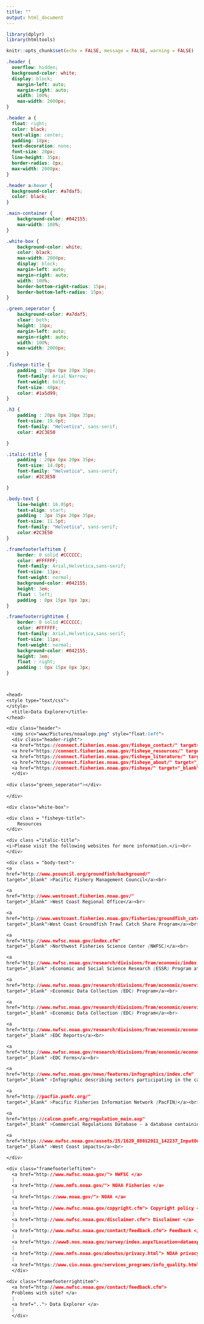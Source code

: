 ```yaml
---
title: ""
output: html_document
---
```


```r
library(dplyr)
library(htmltools)

knitr::opts_chunk$set(echo = FALSE, message = FALSE, warning = FALSE)

```

```css


.header {
  overflow: hidden;
  background-color: white;
  display: block;
    margin-left: auto;
    margin-right: auto;
    width: 100%;
    max-width: 2000px;
}

.header a {
  float: right;
  color: black;
  text-align: center;
  padding: 18px;
  text-decoration: none;
  font-size: 20px;
  line-height: 35px;
  border-radius: 8px;
  max-width: 2000px;
}

.header a:hover {
  background-color: #a7daf5;
  color: black;
}

.main-container {
    background-color: #042155;
    max-width: 100%;
}

.white-box {
    background-color: white;
    color: black;
    max-width: 2000px;
    display: block;
    margin-left: auto;
    margin-right: auto;
    width: 100%;
    border-bottom-right-radius: 15px;
    border-bottom-left-radius: 15px;
}

.green_seperator {
    background-color: #a7daf5;
    clear: both;
    height: 10px;
    margin-left: auto;
    margin-right: auto;
    width: 100%;
    max-width: 2000px;
}

.fisheye-title {
    padding : 20px 0px 20px 35px;
    font-family: Arial Narrow;
    font-weight: bold;
    font-size: 48px;
    color: #1a5d99;
}

.h3 {
    padding : 20px 0px 20px 35px;
    font-size: 19.0pt;
    font-family: "Helvetica", sans-serif;
    color: #2C3E50

}

.italic-title {
    padding : 20px 0px 20px 35px;
    font-size: 14.0pt;
    font-family: "Helvetica", sans-serif;
    color: #2C3E50

}

.body-text {
    line-height: 16.05pt;
    text-align: start;
    padding : 3px 35px 20px 35px;
    font-size: 11.5pt;
    font-family: "Helvetica", sans-serif;
    color:#2C3E50
}

.framefooterleftitem {
    border: 0 solid #CCCCCC;
    color: #FFFFFF;
    font-family: Arial,Helvetica,sans-serif;
    font-size: 11px;
    font-weight: normal;
    background-color: #042155;
    height: 3em;
    float : left;
    padding : 0px 15px 0px 3px;
}

.framefooterrightitem {
    border: 0 solid #CCCCCC;
    color: #FFFFFF;
    font-family: Arial,Helvetica,sans-serif;
    font-size: 11px;
    font-weight: normal;
    background-color: #042155;
    height: 3em;
    float : right;
    padding : 0px 15px 0px 3px;
}



<head>
<style type="text/css">
</style>
  <title>Data Explorer</title>
</head>

<div class="header">
  <img src="www/Pictures/noaalogo.png" style="float:left">
  <div class="header-right">
  <a href="https://connect.fisheries.noaa.gov/fisheye_contact/" target="_blank">Contact Us</a>
  <a href="https://connect.fisheries.noaa.gov/fisheye_resources/" target="_blank">Resources</a>
  <a href="https://connect.fisheries.noaa.gov/fisheye_literature/" target="_blank">Literature</a>
  <a href="https://connect.fisheries.noaa.gov/fisheye_about/" target="_blank">About</a>
  <a href="https://connect.fisheries.noaa.gov/fisheye/" target="_blank">Home</a>
  </div>
    
<div class="green_seperator"></div>
  
</div>

<div class="white-box">

<div class = "fisheye-title">
	Resources
</div>              

<div class ="italic-title">
<i>Please visit the following websites for more information.</i><br>
</div>

<div class = "body-text">
<a
href="http://www.pcouncil.org/groundfish/background/"
target="_blank" >Pacific Fishery Management Council</a><br>

<a
href="http://www.westcoast.fisheries.noaa.gov/"
target="_blank" >West Coast Regional Office</a><br>

<a
href="http://www.westcoast.fisheries.noaa.gov/fisheries/groundfish_catch_shares/"
target="_blank">West Coast Groundfish Trawl Catch Share Program</a><br>

<a
href="http://www.nwfsc.noaa.gov/index.cfm"
target="_blank" >Northwest Fisheries Science Center (NWFSC)</a><br>

<a
href="http://www.nwfsc.noaa.gov/research/divisions/fram/economic/index.cfm"
target="_blank" >Economic and Social Science Research (ESSR) Program at the NWFSC</a><br>

<a
href="http://www.nwfsc.noaa.gov/research/divisions/fram/economic/overview.cfm"
target="_blank" >Economic Data Collection (EDC) Program</a><br>

<a
href="http://www.nwfsc.noaa.gov/research/divisions/fram/economic/overview.cfm"
target="_blank" >Economic Data Collection (EDC) Program</a><br>

<a
href="http://www.nwfsc.noaa.gov/research/divisions/fram/economic/economic_data_reports.cfm"
target="_blank" >EDC Reports</a><br> 

<a
href="http://www.nwfsc.noaa.gov/research/divisions/fram/economic/economic_data_forms.cfm"
target="_blank" >EDC Forms</a><br>

<a
href="http://www.nwfsc.noaa.gov/news/features/infographics/index.cfm"
target="_blank" >Infographic describing sectors participating in the catch share program</a><br>

<a
href="http://pacfin.psmfc.org/"
target="_blank" >Pacific Fisheries Information Network (PacFIN)</a><br>

<a
href="https://calcom.psmfc.org/regulation_main.asp"
target="_blank" >Commercial Regulations Database - a database containing federal commercial groundfish regulations (1983-2017)</a><br>

<a
href="https://www.nwfsc.noaa.gov/assets/25/1620_08012011_142237_InputOutputModelTM111WebFinal.pdf"
target="_blank" >West Coast impacts</a><br>

</div>

<div class="framefooterleftitem">
  <a href="http://www.nwfsc.noaa.gov/"> NWFSC </a>
  |
  <a href="http://www.nmfs.noaa.gov/"> NOAA Fisheries </a>
  |
  <a href="https://www.noaa.gov/"> NOAA </a>
  |
  <a href="http://www.nwfsc.noaa.gov/copyright.cfm"> Copyright policy </a>
  |
  <a href="http://www.nwfsc.noaa.gov/disclaimer.cfm"> Disclaimer </a>
  |
  <a href="http://www.nwfsc.noaa.gov/contact/feedback.cfm"> Feedback </a>
  |
  <a href="https://www8.nos.noaa.gov/survey/index.aspx?Location=dataexplorer"> NOAA customer satisfaction survey </a>
  |
  <a href="http://www.nmfs.noaa.gov/aboutus/privacy.html"> NOAA privacy policy </a>
  |
  <a href="https://www.cio.noaa.gov/services_programs/info_quality.html"> NOAA information quality </a>
  </div>
  
<div class="framefooterrightitem">
  <a href="http://www.nwfsc.noaa.gov/contact/feedback.cfm">
  Problems with site? </a>
  |
  <a href=".."> Data Explorer </a>
  |
  </div>

```
